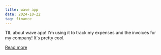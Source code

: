 ```yaml
---
title: wave app
date: 2024-10-22
tag: finance
---
```


TIL about wave app! I'm using it to track my expenses and the invoices for my
company! It's pretty cool.

[Read more](https://www.waveapps.com/)
